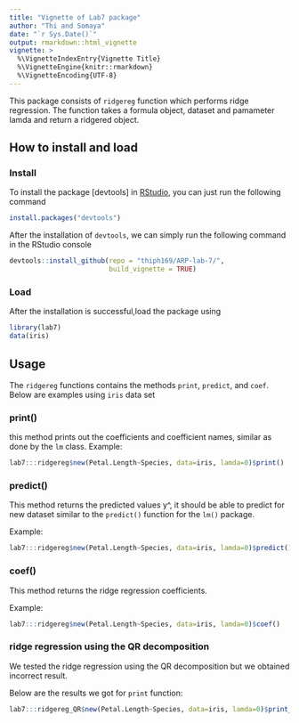 ```yaml
---
title: "Vignette of Lab7 package"
author: "Thi and Somaya"
date: "`r Sys.Date()`"
output: rmarkdown::html_vignette
vignette: >
  %\VignetteIndexEntry{Vignette Title}
  %\VignetteEngine{knitr::rmarkdown}
  %\VignetteEncoding{UTF-8}
---
```


This package consists of `ridgereg` function which performs ridge regression. The function takes a formula object, dataset and pamameter lamda and return a ridgered object. 

## How to install and load

### Install 

To install the package [devtools] in [RStudio](https://www.rstudio.com/), you can just run the following command
```r
install.packages("devtools")
```


After the installation of `devtools`, we can simply run the following command in the RStudio console
```r
devtools::install_github(repo = "thiph169/ARP-lab-7/", 
                         build_vignette = TRUE)
```

### Load

After the installation is successful,load the package using

```r
library(lab7)
data(iris)
```

## Usage

The `ridgereg` functions contains the methods `print`, `predict`, and `coef`. Below are examples using `iris` data set


### print()  

this method prints out the coefficients and coefficient names, similar as done by the `lm` class.
Example:   

```r
lab7:::ridgereg$new(Petal.Length~Species, data=iris, lamda=0)$print()

```

### predict()  

This method returns the predicted values y^, it should be able to predict for new dataset similar to the `predict()` function for the `lm()` package.  

Example:   

```r
lab7:::ridgereg$new(Petal.Length~Species, data=iris, lamda=0)$predict()
```

### coef()  

This method returns the ridge regression coefficients.   

Example:    

```r
lab7:::ridgereg$new(Petal.Length~Species, data=iris, lamda=0)$coef()
```

### ridge regression using the QR decomposition

We tested the ridge regression using the QR decomposition but we obtained incorrect result.

Below are the results we got for `print` function:

```r
lab7:::ridgereg_QR$new(Petal.Length~Species, data=iris, lamda=0)$print_QR()
```




